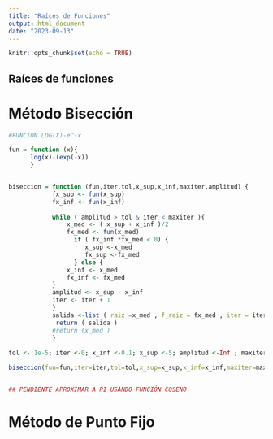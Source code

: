 ```yaml
---
title: "Raíces de Funciones"
output: html_document
date: "2023-09-13"
---
```


```r
knitr::opts_chunk$set(echo = TRUE)
```

## Raíces de funciones

# Método Bisección

```r

#FUNCION LOG(X)-e^-x

fun = function (x){
      log(x)-(exp(-x))
      }


biseccion = function (fun,iter,tol,x_sup,x_inf,maxiter,amplitud) {
            fx_sup <- fun(x_sup)
            fx_inf <- fun(x_inf)
              
            while ( amplitud > tol & iter < maxiter ){
                x_med <- ( x_sup + x_inf )/2
                fx_med <- fun(x_med)
                  if ( fx_inf *fx_med < 0) {
                     x_sup <-x_med
                     fx_sup <-fx_med
                  } else {
                x_inf <- x_med
                fx_inf <- fx_med
            }
            amplitud <- x_sup - x_inf
            iter <- iter + 1
            }
            salida <-list ( raiz =x_med , f_raiz = fx_med , iter = iter )
             return ( salida )
            #return (x_med )
            }
  
tol <- 1e-5; iter <-0; x_inf <-0.1; x_sup <-5; amplitud <-Inf ; maxiter <-1000

biseccion(fun=fun,iter=iter,tol=tol,x_sup=x_sup,x_inf=x_inf,maxiter=maxiter,amplitud=amplitud)


## PENDIENTE APROXIMAR A PI USANDO FUNCIÓN COSENO

```

# Método de Punto Fijo

